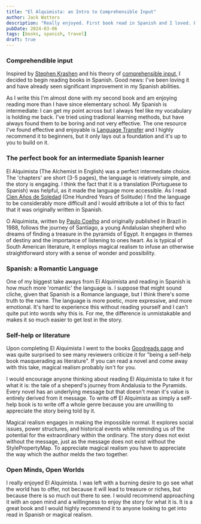```yaml
---
title: "El Alquimista: an Intro to Comprehensible Input"
author: Jack Watters
description: "Really enjoyed. First book read in Spanish and I loved. Favorite book I've read as an adult."
pubDate: 2024-03-06
tags: [books, spanish, travel]
draft: true
---
```


### Comprehendible input

Inspired by [Stephen Krashen](https://www.sdkrashen.com/) and his theory of [comprehensible input](https://www.youtube.com/watch?v=fnUc_W3xE1w), I decided to begin reading books in Spanish. Good news: I've been loving it and have already seen significant improvement in my Spanish abilities.

As I write this I'm almost done with my second book and am enjoying reading more than I have since elementary school. My Spanish is intermediate: I can get my point across but I always feel like my vocabulary is holding me back. I've tried using tradional learning methods, but have always found them to be boring and not very effective. The one resource I've found effective and enjoyable is [Language Transfer](https://www.languagetransfer.org/) and I highly recommend it to beginners, but it only lays out a foundation and it's up to you to build on it.

### The perfect book for an intermediate Spanish learner

El Alquimista (The Alchemist in English) was a perfect intermediate choice. The 'chapters' are short (3-5 pages), the language is relatively simple, and the story is engaging. I think the fact that it is a translation (Portuguese to Spanish) was helpful, as it made the language more accessible. As I read [Cien Años de Soledad](https://en.wikipedia.org/wiki/One_Hundred_Years_of_Solitude) (One Hundred Years of Solitude) I find the language to be considerably more difficult and I would attribute a lot of this to fact that it was originally written in Spanish.

O Alquimista, written by [Paulo Coelho](https://en.wikipedia.org/wiki/Paulo_Coelho) and originally published in Brazil in 1988, follows the journey of Santiago, a young Andalusian shepherd who dreams of finding a treasure in the pyramids of Egypt. It engages in themes of destiny and the importance of listening to ones heart. As is typical of South American literature, it employs magical realism to infuse an otherwise straightforward story with a sense of wonder and possibility.

### Spanish: a Romantic Language

One of my biggest take aways from El Alquimista and reading in Spanish is how much more 'romantic' the language is. I suppose that might sound cliche, given that Spanish is a Romance language, but I think there's some truth to the name. The language is more poetic, more expressive, and more emotional. It's hard to experience this without reading yourself and I can't quite put into words why this is. For me, the difference is unmistakable and makes it so much easier to get lost in the story.

### Self-help or literature

Upon completing El Alquimista I went to the books [Goodreads page](https://www.goodreads.com/en/book/show/18144590) and was quite surprised to see many reviewers criticize it for "being a self-help book masquerading as literature". If you can read a novel and come away with this take, magical realism probably isn't for you.

I would encourage anyone thinking about reading El Alquimista to take it for what it is: the tale of a sheperd's journey from Andalusia to the Pyramids. Every novel has an underlying message but that doesn't mean it's value is entirely derived from it message. To write off El Alquimista as simply a self-help book is to write off a whole genre because you are unwilling to appreciate the story being told by it.

Magical realism engages in making the impossible normal. It explores social issues, power structures, and historical events while reminding us of the potential for the extraordinary within the ordinary. The story does not exist without the message, just as the message does not exist without the StylePropertyMap. To appreciate magical realism you have to appreciate the way which the author melds the two together.

### Open Minds, Open Worlds

I really enjoyed El Alquimista. I was left with a burning desire to go see what the world has to offer, not because it will lead to treasure or riches, but because there is so much out there to see. I would recommend approaching it with an open mind and a willingness to enjoy the story for what it is. It is a great book and I would highly recommend it to anyone looking to get into read in Spanish or magical realism.
